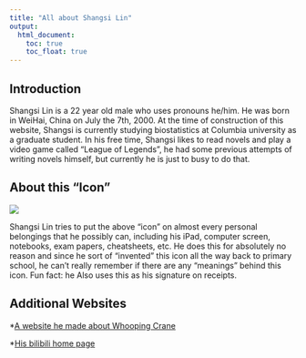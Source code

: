 ```yaml
---
title: "All about Shangsi Lin"
output: 
  html_document:
    toc: true
    toc_float: true
---
```


## Introduction

Shangsi Lin is a 22 year old male who uses pronouns he/him. He was born in WeiHai, China on July the 7th, 2000. At the time of construction of this website, Shangsi is currently studying biostatistics at Columbia university as a graduate student. In his free time, Shangsi likes to read novels and play a video game called "League of Legends", he had some previous attempts of writing novels himself, but currently he is just to busy to do that.

## About this "Icon"

![](image/LK_Signature.jpg)

Shangsi Lin tries to put the above "icon" on almost every personal belongings that he possibly can, including his iPad, computer screen, notebooks, exam papers, cheatsheets, etc. He does this for absolutely no reason and since he sort of "invented" this icon all the way back to primary school, he can't really remember if there are any "meanings" behind this icon. Fun fact: he Also uses this as his signature on receipts. 

## Additional Websites
*[A website he made about Whooping Crane](https://linshangsi.wixsite.com/whooping-crane)

*[His bilibili home page](https://space.bilibili.com/487666937?spm_id_from=333.1007.0.0)
